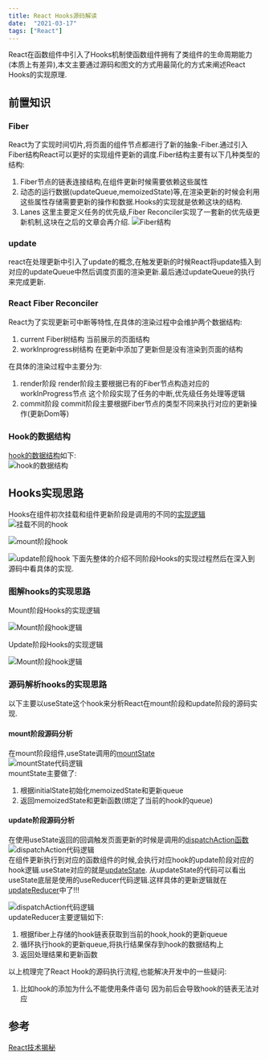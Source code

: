 ```yaml
---
title: React Hooks源码解读
date:  "2021-03-17"
tags: ["React"]
---
```


React在函数组件中引入了Hooks机制使函数组件拥有了类组件的生命周期能力(本质上有差异),本文主要通过源码和图文的方式用最简化的方式来阐述React Hooks的实现原理.

## 前置知识
### Fiber
React为了实现时间切片,将页面的组件节点都进行了新的抽象-Fiber.通过引入Fiber结构React可以更好的实现组件更新的调度.Fiber结构主要有以下几种类型的结构:
1. Fiber节点的链表连接结构,在组件更新时候需要依赖这些属性
2. 动态的运行数据(updateQueue,memoizedState)等,在渲染更新的时候会利用这些属性存储需要更新的操作和数据.Hooks的实现就是依赖这块的结构.
3. Lanes 这里主要定义任务的优先级,Fiber Reconciler实现了一套新的优先级更新机制,这块在之后的文章会再介绍.
![Fiber结构](/static/images/reactStatic/reactHooks/Fiber.png)

### update
react在处理更新中引入了update的概念,在触发更新的时候React将update插入到对应的updateQueue中然后调度页面的渲染更新.最后通过updateQueue的执行来完成更新. 

### React Fiber Reconciler
React为了实现更新可中断等特性,在具体的渲染过程中会维护两个数据结构:
1. current Fiber树结构  当前展示的页面结构
2. workInprogress树结构 在更新中添加了更新但是没有渲染到页面的结构  

在具体的渲染过程中主要分为:
1. render阶段 render阶段主要根据已有的Fiber节点构造对应的workInProgress节点 这个阶段实现了任务的中断,优先级任务处理等逻辑
2. commit阶段 commit阶段主要根据Fiber节点的类型不同来执行对应的更新操作(更新Dom等)

### Hook的数据结构
[hook的数据结构](https://github.com/facebook/react/blob/0203b6567c6fd6274866c853ef938241d24551ec/packages/react-reconciler/src/ReactFiberHooks.new.js#L140)如下:  
![hook的数据结构](/static/images/reactStatic/reactHooks/hook.png)

## Hooks实现思路
Hooks在组件初次挂载和组件更新阶段是调用的不同的[实现逻辑](https://github.com/facebook/react/blob/1d1e49cfa453b58769e87c3c8d321024d58c948f/packages/react-reconciler/src/ReactFiberHooks.new.js#L389)  
![挂载不同的hook](/static/images/reactStatic/reactHooks/differentHook.png)  

![mount阶段hook](/static/images/reactStatic/reactHooks/mountHookCode.png)  

![update阶段hook](/static/images/reactStatic/reactHooks/updateHookCode.png)
下面先整体的介绍不同阶段Hooks的实现过程然后在深入到源码中看具体的实现.

### 图解hooks的实现思路
Mount阶段Hooks的实现逻辑  

![Mount阶段hook逻辑](/static/images/reactStatic/reactHooks/mountHook.jpg)  

Update阶段Hooks的实现逻辑  

![Mount阶段hook逻辑](/static/images/reactStatic/reactHooks/updateHook.jpg)  


### 源码解析hooks的实现思路
以下主要以useState这个hook来分析React在mount阶段和update阶段的源码实现.

#### mount阶段源码分析
在mount阶段组件,useState调用的[mountState](https://github.com/facebook/react/blob/1d1e49cfa453b58769e87c3c8d321024d58c948f/packages/react-reconciler/src/ReactFiberHooks.new.js#L1235)  
![mountState代码逻辑](/static/images/reactStatic/reactHooks/mountState.png)  
mountState主要做了:
1. 根据initialState初始化memoizedState和更新queue
2. 返回memoizedState和更新函数(绑定了当前的hook的queue)

#### update阶段源码分析
在使用useState返回的回调触发页面更新的时候是调用的[dispatchAction函数](https://github.com/facebook/react/blob/1d1e49cfa453b58769e87c3c8d321024d58c948f/packages/react-reconciler/src/ReactFiberHooks.new.js#L1901)  
![dispatchAction代码逻辑](/static/images/reactStatic/reactHooks/dispatchAction.png)  
在组件更新执行到对应的函数组件的时候,会执行对应hook的update阶段对应的hook逻辑.useState对应的就是[updateState](https://github.com/facebook/react/blob/1d1e49cfa453b58769e87c3c8d321024d58c948f/packages/react-reconciler/src/ReactFiberHooks.new.js#L1262).
从updateState的代码可以看出useState底层是使用的useReducer代码逻辑.这样具体的更新逻辑就在[updateReducer](https://github.com/facebook/react/blob/1d1e49cfa453b58769e87c3c8d321024d58c948f/packages/react-reconciler/src/ReactFiberHooks.new.js#L710)中了!!!

![dispatchAction代码逻辑](/static/images/reactStatic/reactHooks/updateReducer.png)   
updateReducer主要逻辑如下:
1. 根据fiber上存储的hook链表获取到当前的hook,hook的更新queue
2. 循环执行hook的更新queue,将执行结果保存到hook的数据结构上
3. 返回处理结果和更新函数

以上梳理完了React Hook的源码执行流程,也能解决开发中的一些疑问:
1. 比如hook的添加为什么不能使用条件语句  因为前后会导致hook的链表无法对应

## 参考
[React技术揭秘](https://react.iamkasong.com/hooks/prepare.html#%E4%BB%8Elogo%E8%81%8A%E8%B5%B7)